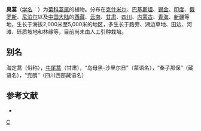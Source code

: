 {{Speciesbox
| taxon = Artemisia hedinii
| binomial_authority = Ostenf. et Pauls.
}}

'''臭蒿'''（[[学名|学名]]：{{lang|la|''Artemisia hedinii''}}）为[[菊科|菊科]][[蒿属|蒿属]]的植物。分布在[[克什米尔|克什米尔]]、[[巴基斯坦|巴基斯坦]]、[[锡金|锡金]]、[[印度|印度]]、[[俄罗斯|俄罗斯]]、[[尼泊尔|尼泊尔]]以及[[中国大陆|中国大陆]]的[[西藏|西藏]]、[[云南|云南]]、[[甘肃|甘肃]]、[[四川|四川]]、[[内蒙古|内蒙古]]、[[青海|青海]]、[[新疆|新疆]]等地，生长于海拔2,000米至5,000米的地区，多生长于路旁、湖边草地、田边、河滩、砾质坡地和林缘等，目前尚未由人工引种栽培。

== 别名 ==
海定蒿（俗称），[[牛尾蒿|牛尾蒿]]（甘肃），“乌母黑-沙里尔日”（蒙语名），“桑子那保”（藏语名），“克朗”（四川西部藏语名）

== 参考文献 ==
<div class="references-small">
* {{cite web| url =http://www.bioinfo.cn/db05/KmzwSpecies.php?action=view&id=3916| title =臭蒿| work =《中国高等植物数据库全库》| publisher =中国科学院微生物研究所| author =昆明植物研究所| accessdate =2009-02-24| deadurl =yes| archiveurl =https://web.archive.org/web/20160305094605/http://www.bioinfo.cn/db05/KmzwSpecies.php?action=view&id=3916| archivedate =2016-03-05}}
</div>

{{Taxonbar}}
[[Category:蒿属|C]]